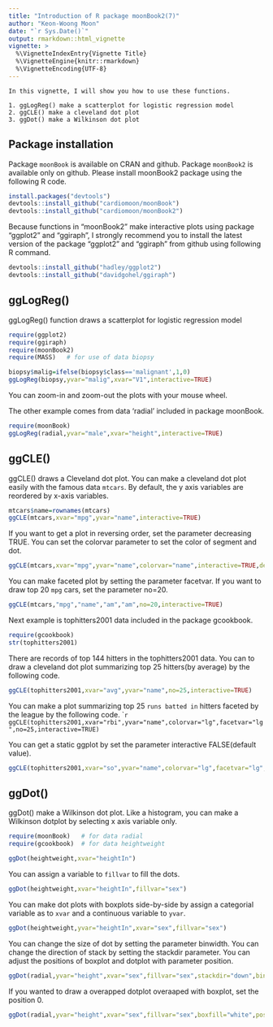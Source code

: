 ```yaml
---
title: "Introduction of R package moonBook2(7)"
author: "Keon-Woong Moon"
date: "`r Sys.Date()`"
output: rmarkdown::html_vignette
vignette: >
  %\VignetteIndexEntry{Vignette Title}
  %\VignetteEngine{knitr::rmarkdown}
  %\VignetteEncoding{UTF-8}
---
```


```
In this vignette, I will show you how to use these functions.

1. ggLogReg() make a scatterplot for logistic regression model
2. ggCLE() make a cleveland dot plot
3. ggDot() make a Wilkinson dot plot
```

## Package installation

Package `moonBook` is available on CRAN and github. Package `moonBook2` is available only on github. Please install moonBook2 package using the following R code.

```r
install.packages("devtools")
devtools::install_github("cardiomoon/moonBook")
devtools::install_github("cardiomoon/moonBook2")
```

Because functions in "moonBook2" make interactive plots using package "ggplot2" and "ggiraph", I strongly recommend you to install the latest version of the package "ggplot2" and "ggiraph" from github using following R command. 
```r
devtools::install_github("hadley/ggplot2")
devtools::install_github("davidgohel/ggiraph")
```


## ggLogReg()

ggLogReg() function draws a scatterplot for logistic regression model

```r
require(ggplot2)
require(ggiraph)
require(moonBook2)
require(MASS)   # for use of data biopsy

biopsy$malig=ifelse(biopsy$class=='malignant',1,0)
ggLogReg(biopsy,yvar="malig",xvar="V1",interactive=TRUE)
```

You can zoom-in and zoom-out the plots with your mouse wheel. 

The other example comes from data 'radial' included in package moonBook.
```r
require(moonBook)
ggLogReg(radial,yvar="male",xvar="height",interactive=TRUE)
```

## ggCLE()

ggCLE() draws a Cleveland dot plot. You can make a cleveland dot plot easily with the famous data `mtcars`. By default, the y axis variables are reordered by x-axis variables.

```r
mtcars$name=rownames(mtcars)
ggCLE(mtcars,xvar="mpg",yvar="name",interactive=TRUE)
```

If you want to get a plot in reversing order, set the parameter decreasing TRUE. You can set the colorvar parameter to set the color of segment and dot.

```r
ggCLE(mtcars,xvar="mpg",yvar="name",colorvar="name",interactive=TRUE,decreasing=FALSE)
```

You can make faceted plot by setting the parameter facetvar. If you want to draw top 20 `mpg` cars, set the parameter no=20.

```r
ggCLE(mtcars,"mpg","name","am","am",no=20,interactive=TRUE)
```

Next example is tophitters2001 data included in the package gcookbook.

```r
require(gcookbook)
str(tophitters2001)
```
There are records of top 144 hitters in the tophitters2001 data. You can to draw a cleveland dot plot summarizing top 25 hitters(by average) by the following code.  

```r
ggCLE(tophitters2001,xvar="avg",yvar="name",no=25,interactive=TRUE)
```
You can make a plot summarizing top 25 `runs batted in` hitters faceted by the league by the following code.
````r
ggCLE(tophitters2001,xvar="rbi",yvar="name",colorvar="lg",facetvar="lg",no=25,interactive=TRUE)
```

You can get a static ggplot by set the parameter interactive FALSE(default value).
```r
ggCLE(tophitters2001,xvar="so",yvar="name",colorvar="lg",facetvar="lg",no=25,decreasing=FALSE)
```

## ggDot()

ggDot() make a Wilkinson dot plot. Like a histogram, you can make a Wilkinson dotplot by selecting x axis variable only.

```r
require(moonBook)   # for data radial
require(gcookbook)  # for data heightweight

ggDot(heightweight,xvar="heightIn")
```

You can assign a variable to `fillvar` to fill the dots.
```r
ggDot(heightweight,xvar="heightIn",fillvar="sex")
```

You can make dot plots with boxplots side-by-side by assign a categorial variable as to `xvar` and a continuous variable to `yvar`.
```r
ggDot(heightweight,yvar="heightIn",xvar="sex",fillvar="sex")
```

You can change the size of dot by setting the parameter binwidth. You can change the direction of stack by setting the stackdir parameter. You can adjust the positions of boxplot and dotplot with parameter position.
```r
ggDot(radial,yvar="height",xvar="sex",fillvar="sex",stackdir="down",binwidth=1,position=0.1)
```

If you wanted to draw a overapped dotplot overaaped with boxplot, set the position 0. 
```r
ggDot(radial,yvar="height",xvar="sex",fillvar="sex",boxfill="white",position=0,binwidth=1,boxwidth=0.5)

```

